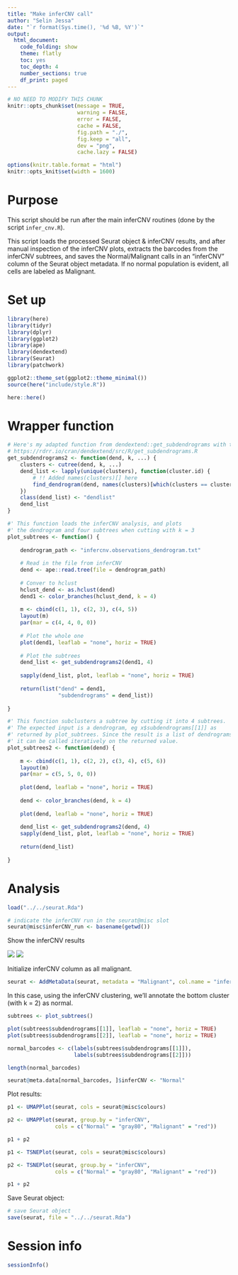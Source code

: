 ```yaml
---
title: "Make inferCNV call"
author: "Selin Jessa"
date: "`r format(Sys.time(), '%d %B, %Y')`"
output:
  html_document:
    code_folding: show
    theme: flatly
    toc: yes
    toc_depth: 4
    number_sections: true
    df_print: paged
---
```


```r

# NO NEED TO MODIFY THIS CHUNK
knitr::opts_chunk$set(message = TRUE,
                      warning = FALSE,
                      error = FALSE,
                      cache = FALSE,
                      fig.path = "./",
                      fig.keep = "all",
                      dev = "png",
                      cache.lazy = FALSE)

options(knitr.table.format = "html") 
knitr::opts_knit$set(width = 1600)

```

# Purpose

This script should be run after the main inferCNV routines (done by the script `infer_cnv.R`).

This script loads the processed Seurat object & inferCNV results, and after manual
inspection of the inferCNV plots, extracts the barcodes from the inferCNV subtrees,
and saves the Normal/Malignant calls in an "inferCNV" column of the Seurat object
metadata. If no normal population is evident, all cells are labeled as Malignant.

# Set up

```r

library(here)
library(tidyr)
library(dplyr)
library(ggplot2)
library(ape)
library(dendextend)
library(Seurat)
library(patchwork)

ggplot2::theme_set(ggplot2::theme_minimal())
source(here("include/style.R"))

here::here()

```

# Wrapper function

```r

# Here's my adapted function from dendextend::get_subdendrograms with the bug fix
# https://rdrr.io/cran/dendextend/src/R/get_subdendrograms.R
get_subdendrograms2 <- function(dend, k, ...) {
    clusters <- cutree(dend, k, ...)
    dend_list <- lapply(unique(clusters), function(cluster.id) {
        # !! Added names(clusters)[] here
        find_dendrogram(dend, names(clusters)[which(clusters == cluster.id)])
    })
    class(dend_list) <- "dendlist"
    dend_list
}

#' This function loads the inferCNV analysis, and plots
#' the dendrogram and four subtrees when cutting with k = 3
plot_subtrees <- function() {
    
    dendrogram_path <- "infercnv.observations_dendrogram.txt"
    
    # Read in the file from inferCNV
    dend <- ape::read.tree(file = dendrogram_path)
    
    # Conver to hclust
    hclust_dend <- as.hclust(dend)
    dend1 <- color_branches(hclust_dend, k = 4)
    
    m <- cbind(c(1, 1), c(2, 3), c(4, 5))
    layout(m)
    par(mar = c(4, 4, 0, 0))
    
    # Plot the whole one
    plot(dend1, leaflab = "none", horiz = TRUE)
    
    # Plot the subtrees
    dend_list <- get_subdendrograms2(dend1, 4)
    
    sapply(dend_list, plot, leaflab = "none", horiz = TRUE)
    
    return(list("dend" = dend1,
                "subdendrograms" = dend_list))
    
}

#' This function subclusters a subtree by cutting it into 4 subtrees.
#' The expected input is a dendrogram, eg x$subdendrograms[[1]] as 
#' returned by plot_subtrees. Since the result is a list of dendrograms,
#' it can be called iteratively on the returned value.
plot_subtrees2 <- function(dend) {
    
    m <- cbind(c(1, 1), c(2, 2), c(3, 4), c(5, 6))
    layout(m)
    par(mar = c(5, 5, 0, 0))
    
    plot(dend, leaflab = "none", horiz = TRUE)
    
    dend <- color_branches(dend, k = 4)
    
    plot(dend, leaflab = "none", horiz = TRUE)
    
    dend_list <- get_subdendrograms2(dend, 4)
    sapply(dend_list, plot, leaflab = "none", horiz = TRUE)
    
    return(dend_list)
    
}

```

# Analysis

```r

load("../../seurat.Rda")

# indicate the inferCNV run in the seurat@misc slot
seurat@misc$inferCNV_run <- basename(getwd())

```

Show the inferCNV results

![](infercnv.png)
![](infercnv_custom.png)

Initialize inferCNV column as all malignant.

```r

seurat <- AddMetaData(seurat, metadata = "Malignant", col.name = "inferCNV")

```

In this case, using the inferCNV clustering, we'll annotate the bottom cluster (with k = 2)
as normal.

```r

subtrees <- plot_subtrees()

plot(subtrees$subdendrograms[[1]], leaflab = "none", horiz = TRUE)
plot(subtrees$subdendrograms[[2]], leaflab = "none", horiz = TRUE)

normal_barcodes <- c(labels(subtrees$subdendrograms[[1]]),
                     labels(subtrees$subdendrograms[[2]]))

length(normal_barcodes)

seurat@meta.data[normal_barcodes, ]$inferCNV <- "Normal"

```

Plot results:

```r

p1 <- UMAPPlot(seurat, cols = seurat@misc$colours)

p2 <- UMAPPlot(seurat, group.by = "inferCNV",
               cols = c("Normal" = "gray80", "Malignant" = "red"))

p1 + p2

```

```r

p1 <- TSNEPlot(seurat, cols = seurat@misc$colours)

p2 <- TSNEPlot(seurat, group.by = "inferCNV",
               cols = c("Normal" = "gray80", "Malignant" = "red"))

p1 + p2

```


Save Seurat object:

```r

# save Seurat object
save(seurat, file = "../../seurat.Rda")

```

# Session info

```r

sessionInfo()

```

